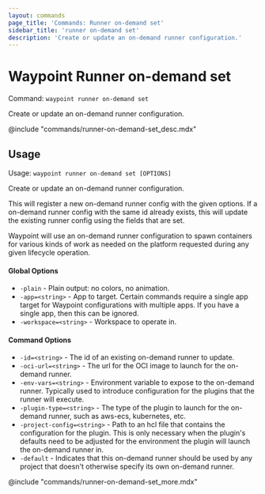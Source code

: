 ```yaml
---
layout: commands
page_title: 'Commands: Runner on-demand set'
sidebar_title: 'runner on-demand set'
description: 'Create or update an on-demand runner configuration.'
---
```


# Waypoint Runner on-demand set

Command: `waypoint runner on-demand set`

Create or update an on-demand runner configuration.

@include "commands/runner-on-demand-set_desc.mdx"

## Usage

Usage: `waypoint runner on-demand set [OPTIONS]`

Create or update an on-demand runner configuration.

This will register a new on-demand runner config with the given options. If
a on-demand runner config with the same id already exists, this will update the
existing runner config using the fields that are set.

Waypoint will use an on-demand runner configuration to spawn containers for
various kinds of work as needed on the platform requested during any given
lifecycle operation.

#### Global Options

- `-plain` - Plain output: no colors, no animation.
- `-app=<string>` - App to target. Certain commands require a single app target for Waypoint configurations with multiple apps. If you have a single app, then this can be ignored.
- `-workspace=<string>` - Workspace to operate in.

#### Command Options

- `-id=<string>` - The id of an existing on-demand runner to update.
- `-oci-url=<string>` - The url for the OCI image to launch for the on-demand runner.
- `-env-vars=<string>` - Environment variable to expose to the on-demand runner. Typically used to introduce configuration for the plugins that the runner will execute.
- `-plugin-type=<string>` - The type of the plugin to launch for the on-demand runner, such as aws-ecs, kubernetes, etc.
- `-project-config=<string>` - Path to an hcl file that contains the configuration for the plugin. This is only necessary when the plugin's defaults need to be adjusted for the environment the plugin will launch the on-demand runner in.
- `-default` - Indicates that this on-demand runner should be used by any project that doesn't otherwise specify its own on-demand runner.

@include "commands/runner-on-demand-set_more.mdx"

